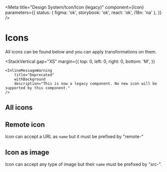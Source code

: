 
<Meta
	title="Design System/Icon/Icon (legacy)"
	component={Icon}
	parameters={{
		status: { figma: 'ok', storybook: 'ok', react: 'ok', i18n: 'na' },
	}}
/>

# Icons

All icons can be found below and you can apply transformations on them.

<StackVertical
	gap="XS"
	margin={{
		top: 0,
		left: 0,
		right: 0,
		bottom: 'M',
	}}
>
	<InlineMessageWarning
		title="Deprecated"
		withBackground
		description="This is now a legacy component. No new icon will be supported by this component."
	/>
</StackVertical>

## All icons

<Icons />

## Remote icon

Icon can accept a URL as `name` but it must be prefixed by "remote-"

<IconItem name="remote-url as svg">
	<Icon name="remote-https://unpkg.com/@talend/icons@6.1.5/src/svg/core/abc.svg" />
</IconItem>

## Icon as image

Icon can accept any type of image but their `name` must be prefixed by "src-".

<IconItem name="src-url as img">
	<Icon name="src-https://statics-dev.cloud.talend.com/@talend/common/images/favicon-logo-square.ico" />
</IconItem>
